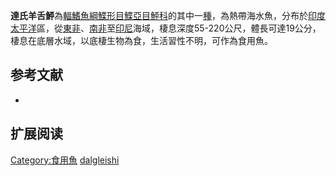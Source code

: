 {{Speciesbox
| name = 達氏羊舌鮃
| image = 
| image_width = 250px
| image_caption = 
| status = NE
| status_system = IUCN3.1
| genus = Arnoglossus
| species = dalgleishi
| authority = [[von_Bonde|von Bonde]], 1922
| synonyms = *''Trichopsetta dalgleishi,von Bonde, 1922''
}}

'''達氏羊舌鮃'''為[[輻鰭魚綱|輻鰭魚綱]][[鰈形目|鰈形目]][[鰈亞目|鰈亞目]][[鮃科|鮃科]]的其中一[[種|種]]，為熱帶海水魚，分布於[[印度|印度]][[太平洋|太平洋]]區，從[[東非|東非]]、[[南非|南非]]至[[印尼|印尼]]海域，棲息深度55-220公尺，體長可達19公分，棲息在底層水域，以底棲生物為食，生活習性不明，可作為食用魚。
==参考文献==
*{{FishBase_species|genus=Arnoglossus|species=dalgleishi|year=2014|month=4}}

== 扩展阅读 ==
{{refbegin}}
{{wikispecies-inline|Arnoglossus dalgleishi|達氏羊舌鮃}}
{{refend}}
{{Taxonbar|from=Q2343454}}

[[Category:食用魚|Category:食用魚]]
[[Category:羊舌鮃屬|dalgleishi]]


{{魚類小作品}}